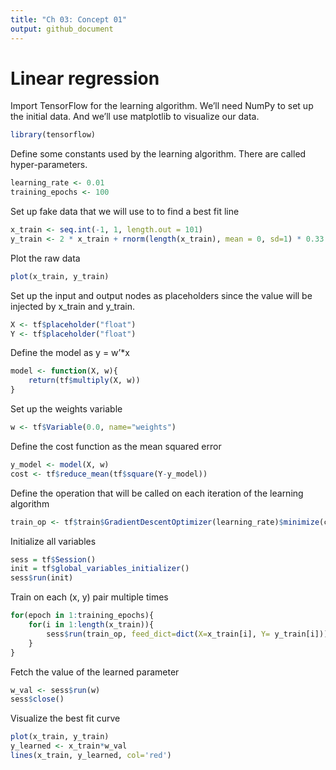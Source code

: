 ```yaml
---
title: "Ch 03: Concept 01"
output: github_document
---
```



# Linear regression

Import TensorFlow for the learning algorithm. We'll need NumPy to set up the initial data. And we'll use matplotlib to visualize our data.

```r
library(tensorflow)
```


Define some constants used by the learning algorithm. There are called hyper-parameters.

```r
learning_rate <- 0.01
training_epochs <- 100
```


Set up fake data that we will use to to find a best fit line
```r
x_train <- seq.int(-1, 1, length.out = 101)
y_train <- 2 * x_train + rnorm(length(x_train), mean = 0, sd=1) * 0.33
```

Plot the raw data
```r
plot(x_train, y_train)
```

Set up the input and output nodes as placeholders since the value will be injected by x_train and y_train.

```r
X <- tf$placeholder("float")
Y <- tf$placeholder("float")
```


Define the model as y = w'*x

```r
model <- function(X, w){
    return(tf$multiply(X, w))
}
```

Set up the weights variable

```r
w <- tf$Variable(0.0, name="weights")
```

Define the cost function as the mean squared error
```r
y_model <- model(X, w)
cost <- tf$reduce_mean(tf$square(Y-y_model))
```

Define the operation that will be called on each iteration of the learning algorithm
```r
train_op <- tf$train$GradientDescentOptimizer(learning_rate)$minimize(cost)
```

Initialize all variables
```r
sess = tf$Session()
init = tf$global_variables_initializer()
sess$run(init)
```

Train on each (x, y) pair multiple times
```r
for(epoch in 1:training_epochs){
    for(i in 1:length(x_train)){
        sess$run(train_op, feed_dict=dict(X=x_train[i], Y= y_train[i]))
    }
}
```



Fetch the value of the learned parameter
```r
w_val <- sess$run(w)
sess$close()
```

Visualize the best fit curve
```r
plot(x_train, y_train)
y_learned <- x_train*w_val
lines(x_train, y_learned, col='red')
```






